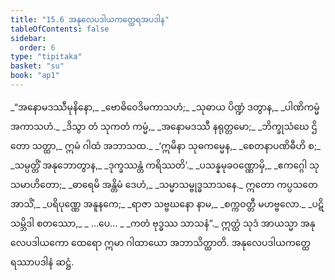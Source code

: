 ```yaml
---
title: "15.6 အနုလေပဒါယကတ္ထေရအပဒါန"
tableOfContents: false
sidebar:
  order: 6
type: "tipitaka"
basket: "su"
book: "ap1"
---
```



<DynamicBreadcrumb />

<Division number="26" book="ap1" e="ch" v="20" p="190">

<Paragraph number="2313" type="verses" book="ap1">
_“အနောမဒဿီမုနိနော,_  
_ဗောဓိဝေဒိမကာသဟံ;_  
_သုဓာယ ပိဏ္ဍံ ဒတွာန,_  
_ပါဏိကမ္မံ အကာသဟံ._  

</Paragraph>

</Division>
<Division number="27" book="ap1" e="ch" v="20" p="191">

<Paragraph number="2314" type="verses" book="ap1">
_ဒိသွာ တံ သုကတံ ကမ္မံ,_  
_အနောမဒဿီ နရုတ္တမော;_  
_ဘိက္ခုသံဃေ ဌိတော သတ္ထာ,_  
ဣမံ ဂါထံ အဘာသထ._  

</Paragraph>

</Division>
<Division number="28" book="ap1" e="ch" v="20" p="191">

<Paragraph number="2315" type="verses" book="ap1">
_‘ဣမိနာ သုဓကမ္မေန,_  
_စေတနာပဏိဓီဟိ စ;_  
_သမ္ပတ္တိံ အနုဘောတွာန,_  
_ဒုက္ခဿန္တံ ကရိဿတိ’._  

</Paragraph>

</Division>
<Division number="29" book="ap1" e="ch" v="20" p="191">

<Paragraph number="2316" type="verses" book="ap1">
_ပသန္နမုခဝဏ္ဏောမှိ,_  
_ဧကဂ္ဂေါ သုသမာဟိတော;_  
_ဓာရေမိ အန္တိမံ ဒေဟံ,_  
_သမ္မာသမ္ဗုဒ္ဓသာသနေ._  

</Paragraph>

</Division>
<Division number="30" book="ap1" e="ch" v="20" p="191">

<Paragraph number="2317" type="verses" book="ap1">
ဣတော ကပ္ပသတေ အာသိံ,_  
_ပရိပုဏ္ဏေ အနူနကေ;_  
_ရာဇာ သဗ္ဗဃနော နာမ,_  
_စက္ကဝတ္တီ မဟဗ္ဗလော._  

</Paragraph>

</Division>
<Division number="31" book="ap1" e="ch" v="20" p="191">

<Paragraph number="2318" type="verses" book="ap1">
_ပဋိသမ္ဘိဒါ စတဿော,_  
_ …ပေ… _  
_ကတံ ဗုဒ္ဓဿ သာသနံ”._  

</Paragraph>

<Paragraph number="2319" book="ap1">
ဣတ္ထံ သုဒံ အာယသ္မာ အနုလေပဒါယကော ထေရော ဣမာ ဂါထာယော အဘာသိတ္ထာတိ.

</Paragraph>
</Division>

<Paragraph number="2320" type="center" book="ap1">
အနုလေပဒါယကတ္ထေရဿာပဒါနံ ဆဋ္ဌံ.
</Paragraph>